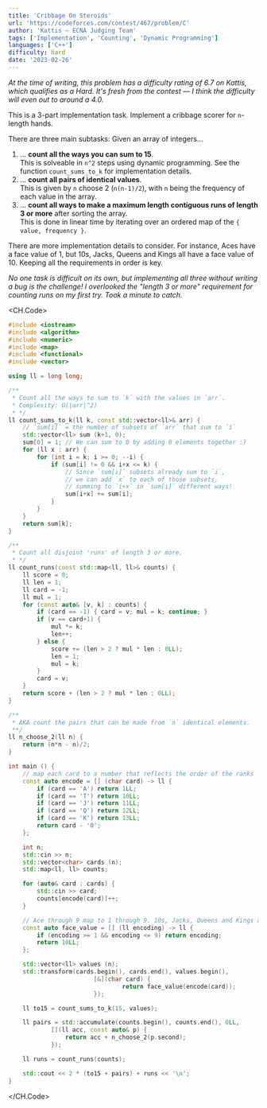 ```yaml
---
title: 'Cribbage On Steroids'
url: 'https://codeforces.com/contest/467/problem/C'
author: 'Kattis — ECNA Judging Team'
tags: ['Implementation', 'Counting', 'Dynamic Programming'] 
languages: ['C++']
difficulty: hard
date: '2023-02-26'
---
```


*At the time of writing, this problem has a difficulty rating of 6.7 on Kattis, which qualifies as a Hard. It's fresh from the contest — I think the difficulty will even out to around a 4.0.*

This is a 3-part implementation task. Implement a cribbage scorer for `n`-length hands.

There are three main subtasks:
Given an array of integers...
1. ... **count all the ways you can sum to 15**.<br/>This is solveable in `n^2` steps using dynamic programming. See the function `count_sums_to_k` for implementation details.
2. ... **count all pairs of identical values**.<br/>This is given by `n` choose 2 (`n(n-1)/2`), with `n` being the frequency of each value in the array.
3. ... **count all ways to make a maximum length contiguous runs of length 3 or more** after sorting the array.<br/>This is done in linear time by iterating over an ordered map of the `{ value, frequency }`.

There are more implementation details to consider. For instance, Aces have a face value of 1, but 10s, Jacks, Queens and Kings all have a face value of 10.
Keeping all the requirements in order is key.

*No one task is difficult on its own, but implementing all three without writing a bug is the challenge! I overlooked the "length 3 or more" requirement for counting runs on my first try. Took a minute to catch.* 

<CH.Code>
```cpp 
#include <iostream>
#include <algorithm>
#include <numeric>
#include <map>
#include <functional>
#include <vector>

using ll = long long;

/**
 * Count all the ways to sum to `k` with the values in `arr`.
 * Complexity: O(|arr|^2)
 * */
ll count_sums_to_k(ll k, const std::vector<ll>& arr) {
    // `sum[i]` = the number of subsets of `arr` that sum to `i`
    std::vector<ll> sum (k+1, 0);
    sum[0] = 1; // We can sum to 0 by adding 0 elements together :)
    for (ll x : arr) {
        for (int i = k; i >= 0; --i) {
            if (sum[i] != 0 && i+x <= k) {
                // Since `sum[i]` subsets already sum to `i`, 
                // we can add `x` to each of those subsets, 
                // summing to `i+x` in `sum[i]` different ways!
                sum[i+x] += sum[i]; 
            }
        }
    }
    return sum[k];
}

/**
 * Count all disjoint 'runs' of length 3 or more.
 * */
ll count_runs(const std::map<ll, ll>& counts) {
    ll score = 0;
    ll len = 1;
    ll card = -1;
    ll mul = 1;
    for (const auto& [v, k] : counts) {
        if (card == -1) { card = v; mul = k; continue; }
        if (v == card+1) {
            mul *= k;
            len++;
        } else {
            score += (len > 2 ? mul * len : 0LL);
            len = 1;
            mul = k;
        }
        card = v;
    }
    return score + (len > 2 ? mul * len : 0LL);
}

/**
 * AKA count the pairs that can be made from `n` identical elements.
 **/
ll n_choose_2(ll n) {
    return (n*n - n)/2;
}

int main () {
    // map each card to a number that reflects the order of the ranks
    const auto encode = [] (char card) -> ll {
        if (card == 'A') return 1LL;
        if (card == 'T') return 10LL;
        if (card == 'J') return 11LL;
        if (card == 'Q') return 12LL;
        if (card == 'K') return 13LL;
        return card - '0';
    };

    int n;
    std::cin >> n;
    std::vector<char> cards (n);
    std::map<ll, ll> counts;

    for (auto& card : cards) {
        std::cin >> card;
        counts[encode(card)]++;
    }

    // Ace through 9 map to 1 through 9. 10s, Jacks, Queens and Kings are worth 10.
    const auto face_value = [] (ll encoding) -> ll {
        if (encoding >= 1 && encoding <= 9) return encoding;
        return 10LL;
    };

    std::vector<ll> values (n);
    std::transform(cards.begin(), cards.end(), values.begin(), 
						[&](char card) { 
								return face_value(encode(card)); 
						});

    ll to15 = count_sums_to_k(15, values);

    ll pairs = std::accumulate(counts.begin(), counts.end(), 0LL,
            [](ll acc, const auto& p) {
                return acc + n_choose_2(p.second);
            });

    ll runs = count_runs(counts);

    std::cout << 2 * (to15 + pairs) + runs << '\n';
}
```
</CH.Code>
